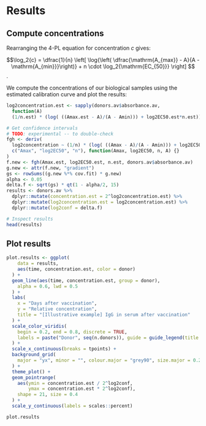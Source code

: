 # Results {#results}
## Compute concentrations
Rearranging the 4-PL equation for concentration $c$ gives:

$$\log_2{c} =  \dfrac{1}{n} \left[ \log{\left( \dfrac{\mathrm{A_{max}} - A}{A - \mathrm{A_{min}}}\right)} + n \cdot \log_2{\mathrm{EC_{50}}} \right] $$.

We compute the concentrations of our biological samples using the estimated calibration curve and plot the results:
```r

log2concentration.est <- sapply(donors.av$absorbance.av,
  function(A)
  (1/n.est) * (log( ((Amax.est - A)/(A - Amin))) + log2EC50.est*n.est))

# Get confidence intervals
# TODO: experimental -- to double-check
fgh <- deriv(
  log2concentration ~ (1/n) * (log( ((Amax - A)/(A - Amin))) + log2EC50*n),
  c("Amax", "log2EC50", "n"), function(Amax, log2EC50, n, A) {}
)
f.new <- fgh(Amax.est, log2EC50.est, n.est, donors.av$absorbance.av)
g.new <- attr(f.new, "gradient")
gs <- rowSums((g.new %*% cov.fit) * g.new)
alpha <- 0.05
delta.f <- sqrt(gs) * qt(1 - alpha/2, 15)
results <- donors.av %>% 
  dplyr::mutate(concentration.est = 2^log2concentration.est) %>%
  dplyr::mutate(log2concentration.est = log2concentration.est) %>%
  dplyr::mutate(log2conf = delta.f) 

# Inspect results
head(results)
```

## Plot results
```r
plot.results <- ggplot(
    data = results,
    aes(time, concentration.est, color = donor)
  ) +
  geom_line(aes(time, concentration.est, group = donor), 
    alpha = 0.6, lwd = 0.5
  ) +
  labs(
    x = "Days after vaccination",
    y = "Relative concentration",
    title = "[Illustrative example] IgG in serum after vaccination"
  ) +
  scale_color_viridis(
    begin = 0.2, end = 0.8, discrete = TRUE,
    labels = paste("Donor", seq(n.donors)), guide = guide_legend(title = "")
  ) +
  scale_x_continuous(breaks = tpoints) +
  background_grid(
    major = "yx", minor = "", colour.major = "grey90", size.major = 0.2
  ) +
  theme_plot() +
  geom_pointrange(
    aes(ymin = concentration.est / 2^log2conf, 
        ymax = concentration.est * 2^log2conf), 
    shape = 21, size = 0.4
  ) +
  scale_y_continuous(labels = scales::percent)

plot.results
```